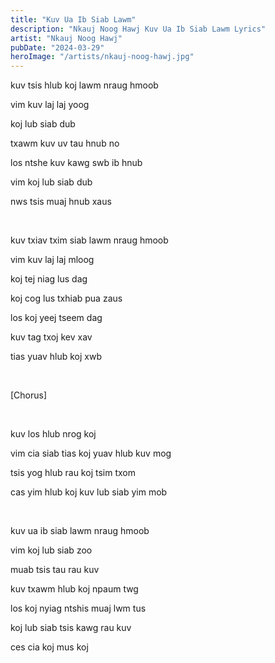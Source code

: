 ```yaml
---
title: "Kuv Ua Ib Siab Lawm"
description: "Nkauj Noog Hawj Kuv Ua Ib Siab Lawm Lyrics"
artist: "Nkauj Noog Hawj"
pubDate: "2024-03-29"
heroImage: "/artists/nkauj-noog-hawj.jpg"
---
```


kuv tsis hlub koj lawm nraug hmoob

vim kuv laj laj yoog

koj lub siab dub

txawm kuv uv tau hnub no

los ntshe kuv kawg swb ib hnub

vim koj lub siab dub

nws tsis muaj hnub xaus

<br />

kuv txiav txim siab lawm nraug hmoob

vim kuv laj laj mloog

koj tej niag lus dag

koj cog lus txhiab pua zaus

los koj yeej tseem dag

kuv tag txoj kev xav

tias yuav hlub koj xwb

<br />

[Chorus]

<br />

kuv los hlub nrog koj

vim cia siab tias koj yuav hlub kuv mog

tsis yog hlub rau koj tsim txom

cas yim hlub koj kuv lub siab yim mob

<br />

kuv ua ib siab lawm nraug hmoob

vim koj lub siab zoo

muab tsis tau rau kuv

kuv txawm hlub koj npaum twg

los koj nyiag ntshis muaj lwm tus

koj lub siab tsis kawg rau kuv

ces cia koj mus koj
